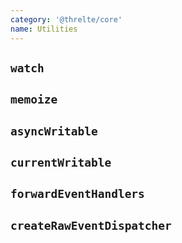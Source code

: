 ```yaml
---
category: '@threlte/core'
name: Utilities
---
```


## `watch`

## `memoize`

## `asyncWritable`

## `currentWritable`

## `forwardEventHandlers`

## `createRawEventDispatcher`
